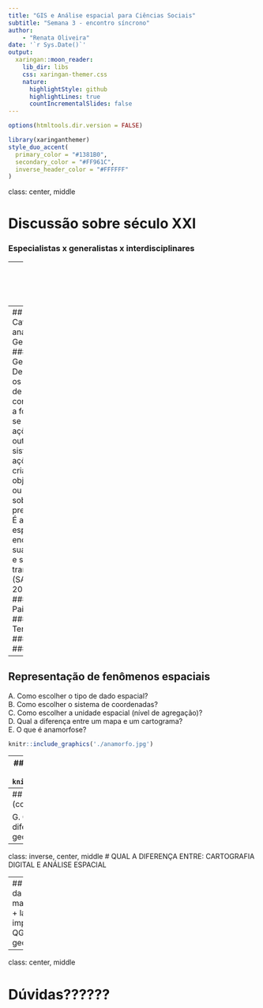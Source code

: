 ```yaml
---
title: "GIS e Análise espacial para Ciências Sociais"
subtitle: "Semana 3 - encontro síncrono"  
author: 
    - "Renata Oliveira"
date: '`r Sys.Date()`'
output:
  xaringan::moon_reader:
    lib_dir: libs
    css: xaringan-themer.css
    nature:
      highlightStyle: github
      highlightLines: true
      countIncrementalSlides: false
---
```


```r
options(htmltools.dir.version = FALSE)
```

```r
library(xaringanthemer)
style_duo_accent(
  primary_color = "#1381B0",
  secondary_color = "#FF961C",
  inverse_header_color = "#FFFFFF"
)
```

class: center, middle

# Discussão sobre século XXI

### Especialistas x generalistas x interdisciplinares

---
class: inverse, center, middle

# Dilema ou integração?
### Tecnologia x humanização dos processos e das decisões
### HARD x SOFT
---
## Categorias de análise da Geografia
#### Espaço Geográfico
De um lado, os sistemas de objetos condicionam a forma como se dão as ações e, de outro, o sistema de ações leva a criação de objetos novos ou se realiza sobre objetos preexistentes. É assim que o espaço encontra a sua dinâmica e se transforma (SANTOS, M. 2012. p.63).
#### Paisagem
#### Território
#### Região
#### Lugar

---
## Representação de fenômenos espaciais

A. Como escolher o tipo de dado espacial?   
B. Como escolher o sistema de coordenadas?   
C. Como escolher a unidade espacial (nível de agregação)?   
D. Qual a diferença entre um mapa e um cartograma?   
E. O que é anamorfose?   
```r
knitr::include_graphics('./anamorfo.jpg')
```

---
## Representação de fenômenos espaciais (cont...)
F. O que é anamorfose?
```r
knitr::include_graphics('./anamorfo2.jpg')
```

---
## Representação de fenômenos espaciais (cont...)

G. O que é geocodificação?   
H. Qual a diferença entre geocodificação e geoprocessamento? 

---

class: inverse, center, middle
# QUAL A DIFERENÇA ENTRE: CARTOGRAFIA DIGITAL E ANÁLISE ESPACIAL 

---
## Atividades da semana
+ mapa temático
+ layout de impressão no QGIS
+ geocodificação

---
class: center, middle

# Dúvidas??????
